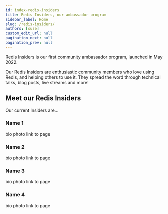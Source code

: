 ```yaml
---
id: index-redis-insiders
title: Redis Insiders, our ambassador program
sidebar_label: Home
slug: /redis-insiders/
authors: [suze]
custom_edit_url: null
pagination_next: null
pagination_prev: null
---
```


Redis Insiders is our first community ambassador program, launched in May 2022.

Our Redis Insiders are enthusiastic community members who love using Redis, and helping others to use it.  They spread the word through technical talks, blog posts, live streams and more!

## Meet our Redis Insiders

Our current Insiders are...

### Name 1

bio
photo
link to page

### Name 2

bio
photo
link to page

### Name 3

bio
photo
link to page

### Name 4

bio
photo
link to page
